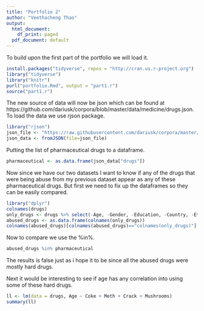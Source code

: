 ```yaml
---
title: "Portfolio 2"
author: "Veethacheng Thao"
output:
  html_document:
    df_print: paged
  pdf_document: default
---
```


To build upon the first part of the portfolio we will load it.
```r
install.packages("tidyverse", repos = "http://cran.us.r-project.org")
library("tidyverse")
library("knitr")
purl("portfolio.Rmd", output = "part1.r")
source("part1.r")
```

The new source of data will now be json which can be found at https://github.com/dariusk/corpora/blob/master/data/medicine/drugs.json.
To load the data we use rjson package.
```r
library("rjson")
json_file <- "https://raw.githubusercontent.com/dariusk/corpora/master/data/medicine/drugs.json"
json_data <- fromJSON(file=json_file)
```

Putting the list of pharmaceutical drugs to a dataframe.
```r
pharmaceutical <- as.data.frame(json_data["drugs"])
```

Now since we have our two datasets I want to know if any of the drugs that were being abuse from my previous dataset appear as any of these pharmaceutical drugs.
But first we need to fix up the dataframes so they can be easily compared.
```r
library("dplyr")
colnames(drugs)
only_drugs <- drugs %>% select(-Age, -Gender, -Education, -Country, -Ethnicity)
abused_drugs <- as.data.frame(colnames(only_drugs))
colnames(abused_drugs)[colnames(abused_drugs)=="colnames(only_drugs)"] <- "abused_drug"
```
Now to compare we use the %in%.
```r
abused_drugs %in% pharmaceutical
```
The results is false just as i hope it to be since all the abused drugs were mostly hard drugs.

Next it would be interesting to see if age has any correlation into using some of these hard drugs.
```r
ll <- lm(data = drugs, Age ~ Coke + Meth + Crack + Mushrooms)
summary(ll)
```